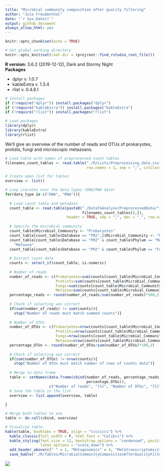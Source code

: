 ```yaml
---
title: "Microbial community composition after quality filtering"  
author: "Jule Freudenthal"  
date: "`r Sys.Date()`"  
output: github_document
always_allow_html: yes
---
```

```r
knitr::opts_chunk$set(echo = TRUE)

# Set global working directory
knitr::opts_knit$set(root.dir = rprojroot::find_rstudio_root_file())
```

**R version:** 3.6.2 (2019-12-12), Dark and Stormy Night  
**Packages**

* dplyr v. 1.0.7  
* kableExtra v. 1.3.4  
* rlist v. 0.4.6.1  

```r
# Install packages
if (!require("dplyr")) install.packages("dplyr")
if (!require("kableExtra")) install.packages("kableExtra")
if (!require("rlist")) install.packages("rlist")
```
```r
# Load packages
library(dplyr)
library(kableExtra)
library(rlist)
```

We'll give an overview of the number of reads and OTUs of prokaryotes, protists, fungi and microscopic metazoans.

```r
# Load table with names of preprocessed count tables
filenames_count_tables <- read.table("./R/Lists/Preprocessing_data.csv", header = TRUE, 
                                     row.names = 1, sep = ";", colClasses = "character")

# Create open list for tables
overview <- list()

# Loop iterates over the data types (DNA/RNA data)
for(data_type in c("DNA", "RNA")){
  
  # Load count table and metadata
  count_table <- read.table(paste0("./DataToAnalyse/PreprocessedData/", data_type, "_" , 
                                   filenames_count_tables[8,]), 
                            header = TRUE, sep = ";", dec = ".", row.names = 1)
  
  # Specify the microbial community
  count_table$Microbial_Community <- "Prokaryotes"
  count_table[count_table$Database == "PR2",]$Microbial_Community <- "Protists"
  count_table[count_table$Database == "PR2" & count_table$Phylum == "Metazoa",]$Microbial_Community <- 
    "Metazoa" 
  count_table[count_table$Database == "PR2" & count_table$Phylum == "Fungi",]$Microbial_Community <- "Fungi"
  
  # Extract count data 
  counts <- select_if(count_table, is.numeric)
  
  # Number of reads
  number_of_reads <- c(Prokaryotes=sum(counts[count_table$Microbial_Community == "Prokaryotes",]),
                       Protists=sum(counts[count_table$Microbial_Community == "Protists",]),
                       Fungi=sum(counts[count_table$Microbial_Community == "Fungi",]),
                       Metazoa=sum(counts[count_table$Microbial_Community == "Metazoa",]))
  percentage_reads <- round(number_of_reads/sum(number_of_reads)*100,2)
  
  # Check if selecting was correct
  if(sum(number_of_reads) != sum(counts)){
    stop("Number of reads must match summed counts")}
  
  # Number of OTUs
  number_of_OTUs <- c(Prokaryotes=nrow(counts[count_table$Microbial_Community == "Prokaryotes",]),
                       Protists=nrow(counts[count_table$Microbial_Community == "Protists",]),
                       Fungi=nrow(counts[count_table$Microbial_Community == "Fungi",]),
                       Metazoa=nrow(counts[count_table$Microbial_Community == "Metazoa",]))
  percentage_OTUs <- round(number_of_OTUs/sum(number_of_OTUs)*100,2)
  
  # Check if selecting was correct
  if(sum(number_of_OTUs) != nrow(counts)){
    stop("Number of OTUs must match number of rows of counts data")}
  
  # Merge to data frame
  table <- setNames(data.frame(cbind(number_of_reads, percentage_reads, number_of_OTUs, 
                                     percentage_OTUs)), 
                    c("Number of reads", "[%]", "Number of OTUs", "[%]"))
  # Save the table in the list
  overview <- list.append(overview, table)
  
}

# Merge both tables to one
table <- do.call(cbind, overview)

# Visualize table
kable(table, booktabs = TRUE, align = "cccccccc") %>%
  kable_classic(full_width = F, html_font = "Calibri") %>%
  kable_styling(font_size = 12, bootstrap_options = "condensed", position = "center", 
                latex_options = "scale_down") %>%
  add_header_above(c(" " = 1, "Metagenomics" = 4, "Metatranscriptomics" = 4)) %>%
  save_kable("./R/Tables/MicrobialCommunityCompositionAfterQualityFiltering.png") 
```

![](/R/Tables/MicrobialCommunityCompositionAfterQualityFiltering.png)